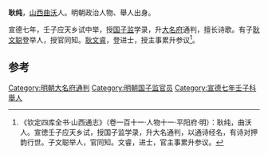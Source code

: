 '''耿纯'''，[[山西|山西]][[曲沃|曲沃]]人。明朝政治人物、舉人出身。

宣德七年，壬子应天乡试中举，授[[国子监|国子监]]学录，升[[大名府|大名府]]通判，擅长诗歌。有子[[耿文聪|耿文聪]]登举人，授官同知。[[耿文睿|耿文睿]]，登进士，授主事累升参议<ref>《钦定四库全书·山西通志》（卷一百十一·人物十一·平阳府·明）：耿纯，曲沃人。宣徳壬子应天乡试，授国子监学录，升大名通判，以通诗经名，有诗对押韵行世。子文聪举人，官同知。文睿，进士，官主事累升参议。</ref>。

==参考==
{{reflist}}
{{明朝人物小作品}}

[[Category:明朝大名府通判|Category:明朝大名府通判]]
[[Category:明朝国子监官员|Category:明朝国子监官员]]
[[Category:宣德七年壬子科舉人|Category:宣德七年壬子科舉人]]